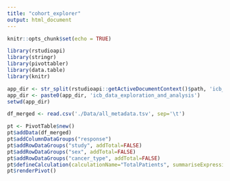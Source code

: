 ```yaml
---
title: "cohort_explorer"
output: html_document
---
```


```r
knitr::opts_chunk$set(echo = TRUE)
```

```r
library(rstudioapi)
library(stringr)
library(pivottabler)
library(data.table)
library(knitr)
```

```r
app_dir <- str_split(rstudioapi::getActiveDocumentContext()$path, 'icb_data_exploration_and_analysis')[[1]][1]
app_dir <- paste0(app_dir, 'icb_data_exploration_and_analysis')
setwd(app_dir)

df_merged <- read.csv('./Data/all_metadata.tsv', sep='\t')

pt <- PivotTable$new()
pt$addData(df_merged)
pt$addColumnDataGroups("response")
pt$addRowDataGroups("study", addTotal=FALSE)
pt$addRowDataGroups("sex", addTotal=FALSE)
pt$addRowDataGroups("cancer_type", addTotal=FALSE)
pt$defineCalculation(calculationName="TotalPatients", summariseExpression="n()")
pt$renderPivot()
```
